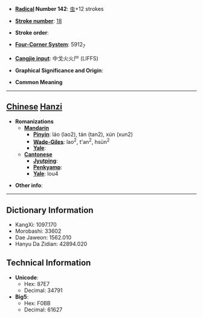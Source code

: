 * '''[[Wiktionary:Chinese radical index| Radical]] Number 142''': [[Wiktionary:Chinese radical index 虫|虫]]+12 strokes

* '''[[Wiktionary:Chinese total strokes index|Stroke number]]''': [[Wiktionary:Chinese total strokes index 18|18]]

* '''Stroke order''': 

* '''[[Wiktionary:Chinese four corner index|Four-Corner System]]''': 5912<sub>7</sub>

* '''[[Wiktionary:Chinese Cangjie index|Cangjie input]]''': 中戈火火尸 (LIFFS)

* '''Graphical Significance and Origin''': 

* '''Common Meaning'''

----

== [[Chinese]] [[Hanzi]] ==

* '''Romanizations'''
** '''[[Mandarin]]'''
*** '''[[Pinyin]]''': láo (lao2), tán (tan2), xún (xun2)
*** '''[[Wade-Giles]]''': lao<sup>2</sup>, t'an<sup>2</sup>, hsün<sup>2</sup>
*** '''[[Yale]]''': 
** '''[[Cantonese]]'''
*** '''[[Jyutping]]''':
*** '''[[Penkyamp]]''': 
*** '''[[Yale]]''': lou4

* '''Other info''': 

----

== Dictionary Information ==

* KangXi: 1097.170
* Morobashi: 33602
* Dae Jaweon: 1562.010
* Hanyu Da Zidian: 42894.020

== Technical Information ==

* '''Unicode''':
** Hex: 87E7
** Decimal: 34791
* '''Big5''':
** Hex: F0BB
** Decimal: 61627